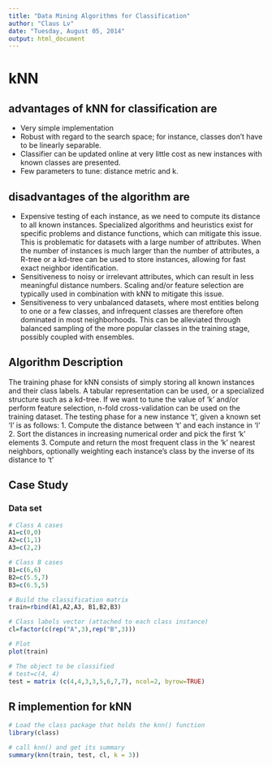 ```yaml
---
title: "Data Mining Algorithms for Classification"
author: "Claus Lv"
date: "Tuesday, August 05, 2014"
output: html_document
---
```


kNN
========================================

## advantages of kNN for classification are

- Very simple implementation
- Robust with regard to the search space; for instance, classes don't have to be linearly separable.
- Classifier can be updated online at very little cost as new instances with known classes are presented.
- Few parameters to tune: distance metric and k.

## disadvantages of the algorithm are

- Expensive testing of each instance, as we need to compute its distance to all known instances. Specialized algorithms and heuristics exist for specific problems and distance functions, which can mitigate this issue. This is problematic for datasets with a large number of attributes. When the number of instances is much larger than the number of attributes, a R-tree or a kd-tree can be used to store instances, allowing for fast exact neighbor identification.
- Sensitiveness to noisy or irrelevant attributes, which can result in less meaningful distance numbers. Scaling and/or feature selection are typically used in combination with kNN to mitigate this issue.
- Sensitiveness to very unbalanced datasets, where most entities belong to one or a few classes, and infrequent classes are therefore often dominated in most neighborhoods. This can be alleviated through balanced sampling of the more popular classes in the training stage, possibly coupled with ensembles.

## Algorithm Description
The training phase for kNN consists of simply storing all known instances and their class labels. A tabular representation can be used, or a specialized structure such as a kd-tree. If we want to tune the value of 'k' and/or perform feature selection, n-fold cross-validation can be used on the training dataset. The testing phase for a new instance 't', given a known set 'I' is as follows:
 1. Compute the distance between 't' and each instance in 'I'
 2. Sort the distances in increasing numerical order and pick the first 'k' elements
 3. Compute and return the most frequent class in the 'k' nearest neighbors, optionally weighting each instance's class by the inverse of its distance to 't'

## Case Study

### Data set
```r
# Class A cases 
A1=c(0,0)
A2=c(1,1)
A3=c(2,2)

# Class B cases
B1=c(6,6)
B2=c(5.5,7)
B3=c(6.5,5)

# Build the classification matrix
train=rbind(A1,A2,A3, B1,B2,B3)

# Class labels vector (attached to each class instance) 
cl=factor(c(rep("A",3),rep("B",3)))

# Plot
plot(train)

# The object to be classified
# test=c(4, 4)
test = matrix (c(4,4,3,3,5,6,7,7), ncol=2, byrow=TRUE)
```


## R implemention for kNN
```r
# Load the class package that holds the knn() function 
library(class) 

# call knn() and get its summary
summary(knn(train, test, cl, k = 3))
```

